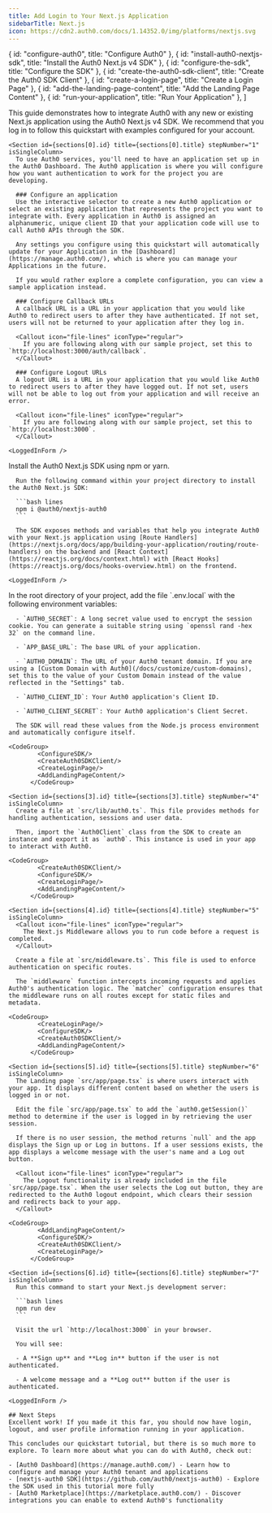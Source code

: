```yaml
---
title: Add Login to Your Next.js Application
sidebarTitle: Next.js
icon: https://cdn2.auth0.com/docs/1.14352.0/img/platforms/nextjs.svg
---
```



  { id: "configure-auth0", title: "Configure Auth0" },
  { id: "install-auth0-nextjs-sdk", title: "Install the Auth0 Next.js v4 SDK" },
  { id: "configure-the-sdk", title: "Configure the SDK" },
  { id: "create-the-auth0-sdk-client", title: "Create the Auth0 SDK Client" },
  { id: "create-a-login-page", title: "Create a Login Page" },
  { id: "add-the-landing-page-content", title: "Add the Landing Page Content" },
  { id: "run-your-application", title: "Run Your Application" },
]

<Recipe isSingleColumn>
  <Content>
    This guide demonstrates how to integrate Auth0 with any new or existing Next.js application using the Auth0 Next.js v4 SDK. We recommend that you log in to follow this quickstart with examples configured for your account.

    <Section id={sections[0].id} title={sections[0].title} stepNumber="1" isSingleColumn>
      To use Auth0 services, you'll need to have an application set up in the Auth0 Dashboard. The Auth0 application is where you will configure how you want authentication to work for the project you are developing.

      ### Configure an application
      Use the interactive selector to create a new Auth0 application or select an existing application that represents the project you want to integrate with. Every application in Auth0 is assigned an alphanumeric, unique client ID that your application code will use to call Auth0 APIs through the SDK.

      Any settings you configure using this quickstart will automatically update for your Application in the [Dashboard](https://manage.auth0.com/), which is where you can manage your Applications in the future.

      If you would rather explore a complete configuration, you can view a sample application instead.

      ### Configure Callback URLs
      A callback URL is a URL in your application that you would like Auth0 to redirect users to after they have authenticated. If not set, users will not be returned to your application after they log in.

      <Callout icon="file-lines" iconType="regular">
        If you are following along with our sample project, set this to `http://localhost:3000/auth/callback`.
      </Callout>

      ### Configure Logout URLs
      A logout URL is a URL in your application that you would like Auth0 to redirect users to after they have logged out. If not set, users will not be able to log out from your application and will receive an error.

      <Callout icon="file-lines" iconType="regular">
        If you are following along with our sample project, set this to `http://localhost:3000`.
      </Callout>
    
    <LoggedInForm />
</Section>
    <Section id={sections[1].id} title={sections[1].title} stepNumber="2" isSingleColumn>
      Install the Auth0 Next.js SDK using npm or yarn.

      Run the following command within your project directory to install the Auth0 Next.js SDK:

      ```bash lines
      npm i @auth0/nextjs-auth0
      ```

      The SDK exposes methods and variables that help you integrate Auth0 with your Next.js application using [Route Handlers](https://nextjs.org/docs/app/building-your-application/routing/route-handlers) on the backend and [React Context](https://reactjs.org/docs/context.html) with [React Hooks](https://reactjs.org/docs/hooks-overview.html) on the frontend.
    
    <LoggedInForm />
</Section>
    <Section id={sections[2].id} title={sections[2].title} stepNumber="3" isSingleColumn>
      In the root directory of your project, add the file `.env.local` with the following environment variables:

      - `AUTH0_SECRET`: A long secret value used to encrypt the session cookie. You can generate a suitable string using `openssl rand -hex 32` on the command line.

      - `APP_BASE_URL`: The base URL of your application.

      - `AUTH0_DOMAIN`: The URL of your Auth0 tenant domain. If you are using a [Custom Domain with Auth0](/docs/customize/custom-domains), set this to the value of your Custom Domain instead of the value reflected in the "Settings" tab.

      - `AUTH0_CLIENT_ID`: Your Auth0 application's Client ID.

      - `AUTH0_CLIENT_SECRET`: Your Auth0 application's Client Secret.

      The SDK will read these values from the Node.js process environment and automatically configure itself.
    
    <CodeGroup>
            <ConfigureSDK/>
            <CreateAuth0SDKClient/>
            <CreateLoginPage/>
            <AddLandingPageContent/>
          </CodeGroup>
</Section>

    <Section id={sections[3].id} title={sections[3].title} stepNumber="4" isSingleColumn>
      Create a file at `src/lib/auth0.ts`. This file provides methods for handling authentication, sessions and user data.

      Then, import the `Auth0Client` class from the SDK to create an instance and export it as `auth0`. This instance is used in your app to interact with Auth0.      
    
    <CodeGroup>
            <CreateAuth0SDKClient/>
            <ConfigureSDK/>
            <CreateLoginPage/>
            <AddLandingPageContent/>
          </CodeGroup>
</Section>

    <Section id={sections[4].id} title={sections[4].title} stepNumber="5" isSingleColumn>
      <Callout icon="file-lines" iconType="regular">
        The Next.js Middleware allows you to run code before a request is completed.
      </Callout>

      Create a file at `src/middleware.ts`. This file is used to enforce authentication on specific routes.

      The `middleware` function intercepts incoming requests and applies Auth0's authentication logic. The `matcher` configuration ensures that the middleware runs on all routes except for static files and metadata.
    
    <CodeGroup>
            <CreateLoginPage/>
            <ConfigureSDK/>
            <CreateAuth0SDKClient/>
            <AddLandingPageContent/>
          </CodeGroup>
</Section>


    <Section id={sections[5].id} title={sections[5].title} stepNumber="6" isSingleColumn>
      The Landing page `src/app/page.tsx` is where users interact with your app. It displays different content based on whether the users is logged in or not.

      Edit the file `src/app/page.tsx` to add the `auth0.getSession()` method to determine if the user is logged in by retrieving the user session.

      If there is no user session, the method returns `null` and the app displays the Sign up or Log in buttons. If a user sessions exists, the app displays a welcome message with the user's name and a Log out button.
      
      <Callout icon="file-lines" iconType="regular">
        The Logout functionality is already included in the file `src/app/page.tsx`. When the user selects the Log out button, they are redirected to the Auth0 logout endpoint, which clears their session and redirects back to your app.
      </Callout>
    
    <CodeGroup>
            <AddLandingPageContent/>
            <ConfigureSDK/>
            <CreateAuth0SDKClient/>
            <CreateLoginPage/>
          </CodeGroup>
</Section>

    <Section id={sections[6].id} title={sections[6].title} stepNumber="7" isSingleColumn>
      Run this command to start your Next.js development server:

      ```bash lines
      npm run dev
      ```

      Visit the url `http://localhost:3000` in your browser.

      You will see:

      - A **Sign up** and **Log in** button if the user is not authenticated.

      - A welcome message and a **Log out** button if the user is authenticated.
    
    <LoggedInForm />
</Section>

    ## Next Steps
    Excellent work! If you made it this far, you should now have login, logout, and user profile information running in your application.

    This concludes our quickstart tutorial, but there is so much more to explore. To learn more about what you can do with Auth0, check out:

    - [Auth0 Dashboard](https://manage.auth0.com/) - Learn how to configure and manage your Auth0 tenant and applications
    - [nextjs-auth0 SDK](https://github.com/auth0/nextjs-auth0) - Explore the SDK used in this tutorial more fully
    - [Auth0 Marketplace](https://marketplace.auth0.com/) - Discover integrations you can enable to extend Auth0's functionality
  </Content>

  
</Recipe>
